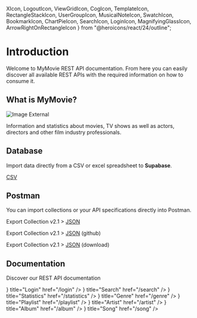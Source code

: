   XIcon,
  LogoutIcon,
  ViewGridIcon,
  CogIcon,
  TemplateIcon,
  RectangleStackIcon,
  UserGroupIcon,
  MusicalNoteIcon,
  SwatchIcon,
  BookmarkIcon,
  ChartPieIcon,
  SearchIcon,
  LoginIcon,
  MagnifyingGlassIcon,
  ArrowRightOnRectangleIcon
} from "@heroicons/react/24/outline";

# Introduction
 
Welcome to MyMovie REST API documentation. From here you can easily discover all available REST APIs with the required information on how to consume it.

## What is MyMovie?

![Image External](../public/demo.png)

Information and statistics about movies, TV shows as well as actors, directors and other film industry professionals.

## Database

Import data directly from a CSV or excel spreadsheet to **Supabase**.

[CSV](https://github.com/wahid-ari/next-supabase-movie-docs/tree/master/public/supabase-csv)

## Postman

You can import collections or your API specifications directly into Postman.

Export Collection v2.1 > [JSON](/Next-Supabase-Movie.postman_collection.json)

Export Collection v2.1 > [JSON](https://github.com/wahid-ari/next-supabase-movie-docs/blob/master/public/Next-Supabase-Movie.postman_collection.json) (github)

Export Collection v2.1 > [JSON](https://github.com/wahid-ari/next-supabase-movie-docs/raw/master/public/Next-Supabase-Movie.postman_collection.json) (download)

## Documentation

Discover our REST API documentation

<Cards>
	<Card
		icon={
			<ArrowRightOnRectangleIcon className="w-6 h-6" />
		}
		title="Login"
		href="/login"
	/>
	<Card
		icon={
			<MagnifyingGlassIcon className="w-6 h-6" />
		}
		title="Search"
		href="/search"
	/>
	<Card
		icon={
			<ChartPieIcon className="w-6 h-6" />
		}
		title="Statistics"
		href="/statistics"
	/>
	<Card
		icon={
			<SwatchIcon className="w-6 h-6" />
		}
		title="Genre"
		href="/genre"
	/>
	<Card
		icon={
			<BookmarkIcon className="w-6 h-6" />
		}
		title="Playlist"
		href="/playlist"
	/>
	<Card
		icon={
			<UserGroupIcon className="w-6 h-6" />
		}
		title="Artist"
		href="/artist"
	/>
	<Card
		icon={
			<RectangleStackIcon className="w-6 h-6" />
		}
		title="Album"
		href="/album"
	/>
	<Card
		icon={
			<MusicalNoteIcon className="w-6 h-6" />
		}
		title="Song"
		href="/song"
	/>
</Cards>